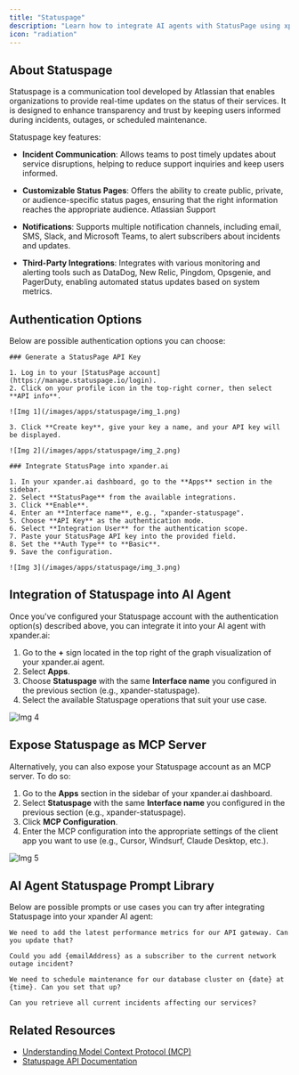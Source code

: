 ```yaml
---
title: "Statuspage"
description: "Learn how to integrate AI agents with StatusPage using xpander.ai. Create automated workflows that detect incidents, trigger real-time updates, and communicate seamlessly with users through your customized status page."
icon: "radiation"
---
```


## About Statuspage

Statuspage is a communication tool developed by Atlassian that enables organizations to provide real-time updates on the status of their services. It is designed to enhance transparency and trust by keeping users informed during incidents, outages, or scheduled maintenance.

Statuspage key features:

- **Incident Communication**: Allows teams to post timely updates about service disruptions, helping to reduce support inquiries and keep users informed.

- **Customizable Status Pages**: Offers the ability to create public, private, or audience-specific status pages, ensuring that the right information reaches the appropriate audience.
Atlassian Support

- **Notifications**: Supports multiple notification channels, including email, SMS, Slack, and Microsoft Teams, to alert subscribers about incidents and updates.

- **Third-Party Integrations**: Integrates with various monitoring and alerting tools such as DataDog, New Relic, Pingdom, Opsgenie, and PagerDuty, enabling automated status updates based on system metrics.

## Authentication Options

Below are possible authentication options you can choose:

<Tabs>

  <Tab title="API Access">

    ### Generate a StatusPage API Key

    1. Log in to your [StatusPage account](https://manage.statuspage.io/login).  
    2. Click on your profile icon in the top-right corner, then select **API info**.

    ![Img 1](/images/apps/statuspage/img_1.png)

    3. Click **Create key**, give your key a name, and your API key will be displayed.

    ![Img 2](/images/apps/statuspage/img_2.png)
		
    ### Integrate StatusPage into xpander.ai

    1. In your xpander.ai dashboard, go to the **Apps** section in the sidebar.  
    2. Select **StatusPage** from the available integrations.  
    3. Click **Enable**.  
    4. Enter an **Interface name**, e.g., "xpander-statuspage".  
    5. Choose **API Key** as the authentication mode.  
    6. Select **Integration User** for the authentication scope.  
    7. Paste your StatusPage API key into the provided field.  
    8. Set the **Auth Type** to **Basic**.  
    9. Save the configuration.  

    ![Img 3](/images/apps/statuspage/img_3.png)

  </Tab>
</Tabs>


## Integration of Statuspage into AI Agent

Once you've configured your Statuspage account with the authentication option(s) described above, you can integrate it into your AI agent with xpander.ai:

1. Go to the **+** sign located in the top right of the graph visualization of your xpander.ai agent.  
2. Select **Apps**.  
3. Choose **Statuspage** with the same **Interface name** you configured in the previous section (e.g., xpander-statuspage).  
4. Select the available Statuspage operations that suit your use case.  

![Img 4](/images/apps/statuspage/img_4.png)

## Expose Statuspage as MCP Server

Alternatively, you can also expose your Statuspage account as an MCP server. To do so:

1. Go to the **Apps** section in the sidebar of your xpander.ai dashboard.  
2. Select **Statuspage** with the same **Interface name** you configured in the previous section (e.g., xpander-statuspage).  
3. Click **MCP Configuration**.  
4. Enter the MCP configuration into the appropriate settings of the client app you want to use (e.g., Cursor, Windsurf, Claude Desktop, etc.).

![Img 5](/images/apps/statuspage/img_5.png)

## AI Agent Statuspage Prompt Library

Below are possible prompts or use cases you can try after integrating Statuspage into your xpander AI agent:

```
We need to add the latest performance metrics for our API gateway. Can you update that?
```

````
Could you add {emailAddress} as a subscriber to the current network outage incident?
````

```
We need to schedule maintenance for our database cluster on {date} at {time}. Can you set that up?
```

```
Can you retrieve all current incidents affecting our services?
```

## Related Resources

- [Understanding Model Context Protocol (MCP)](/docs/05-human-interfaces/04-mcp)
- [Statuspage API Documentation](https://developer.statuspage.io/#operation/getPages)